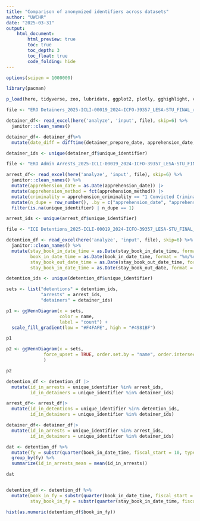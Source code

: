 ```yaml
---
title: "Comparison of anonymized identifiers across datasets"
author: "UWCHR"
date: "2025-03-31"
output:
    html_document:
        html_preview: true
        toc: true
        toc_depth: 3
        toc_float: true
        code_folding: hide
---
```



```r

options(scipen = 1000000)

library(pacman)

p_load(here, tidyverse, zoo, lubridate, ggplot2, plotly, gghighlight, viridis, readxl, ggVennDiagram)

```

```r

file <- "ERO Detainers_2025-ICLI-00019_2024-ICFO-39357_LESA-STU_FINAL_raw.xlsx"

detainer_df<- read_excel(here('analyze', 'input', file), skip=6) %>% 
  janitor::clean_names()

detainer_df<- detainer_df%>% 
  mutate(date_diff = difftime(detainer_prepare_date, apprehension_date, units = "days"))

detainer_ids <- unique(detainer_df$unique_identifier)

```


```r

file <- "ERO Admin Arrests_2025-ICLI-00019_2024-ICFO-39357_LESA-STU_FINAL_raw.xlsx"

arrest_df<- read_excel(here('analyze', 'input', file), skip=6) %>% 
  janitor::clean_names() %>% 
  mutate(apprehension_date = as.Date(apprehension_date)) |>
  mutate(apprehension_method = fct(apprehension_method)) |>
  mutate(criminality = apprehension_criminality == "1 Convicted Criminal") |>
  mutate(n_dupe = row_number(), .by = c("apprehension_date", "apprehension_method", "apprehension_criminality", "unique_identifier")) |>
  filter(is.na(unique_identifier) | n_dupe == 1)

arrest_ids <- unique(arrest_df$unique_identifier)

```

```r

file <- "ICE Detentions_2025-ICLI-00019_2024-ICFO-39357_LESA-STU_FINAL_raw.xlsx"

detention_df <- read_excel(here('analyze', 'input', file), skip=6) %>% 
  janitor::clean_names() %>% 
  mutate(stay_book_in_date_time = as.Date(stay_book_in_date_time, format = "%m/%d/%Y %H:%M"),
         book_in_date_time = as.Date(book_in_date_time, format = "%m/%d/%Y %H:%M"),
         stay_book_out_date_time = as.Date(stay_book_out_date_time, format = "%m/%d/%Y %H:%M"),
         stay_book_in_date_time = as.Date(stay_book_out_date, format = "%m/%d/%Y %H:%M"))

detention_ids <- unique(detention_df$unique_identifier)

```

```r

sets <- list("detentions" = detention_ids,
             "arrests" = arrest_ids,
             "detainers" = detainer_ids)

p1 <- ggVennDiagram(x = sets,
                    color = name,
                    label = "count") +
  scale_fill_gradient(low = "#F4FAFE", high = "#4981BF")

p1

p2 <- ggVennDiagram(x = sets,
              force_upset = TRUE, order.set.by = "name", order.intersect.by = "size"
              )

p2 

```

```r

detention_df <- detention_df |>
  mutate(id_in_arrests = unique_identifier %in% arrest_ids,
         id_in_detainers = unique_identifier %in% detainer_ids)

arrest_df<- arrest_df|>
  mutate(id_in_detentions = unique_identifier %in% detention_ids,
         id_in_detainers = unique_identifier %in% detainer_ids)

detainer_df<- detainer_df|>
  mutate(id_in_arrests = unique_identifier %in% arrest_ids,
         id_in_detainers = unique_identifier %in% detainer_ids)

```

```r

dat <- detention_df %>% 
  mutate(fy = substr(quarter(book_in_date_time, fiscal_start = 10, type = "year.quarter"), 1, 4)) %>% 
  group_by(fy) %>% 
  summarize(id_in_arrests_mean = mean(id_in_arrests))

dat


detention_df <- detention_df %>% 
  mutate(book_in_fy = substr(quarter(book_in_date_time, fiscal_start = 10, type = "year.quarter"), 1, 4),
         stay_book_in_fy = substr(quarter(stay_book_in_date_time, fiscal_start = 10, type = "year.quarter"), 1, 4))

hist(as.numeric(detention_df$book_in_fy))

```